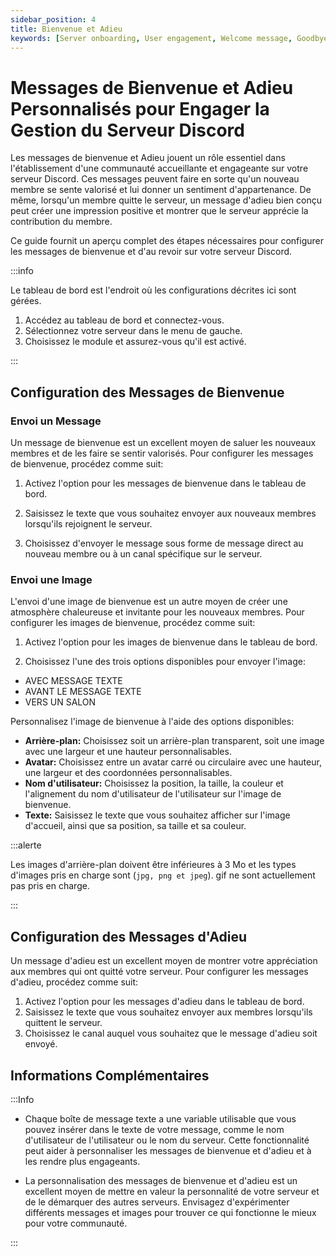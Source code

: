 ```yaml
---
sidebar_position: 4
title: Bienvenue et Adieu
keywords: [Server onboarding, User engagement, Welcome message, Goodbye message, Customization] 
---
```



# Messages de Bienvenue et Adieu Personnalisés pour Engager la Gestion du Serveur Discord

Les messages de bienvenue et Adieu jouent un rôle essentiel dans l'établissement d'une communauté accueillante et engageante sur votre serveur Discord. Ces messages peuvent faire en sorte qu'un nouveau membre se sente valorisé et lui donner un sentiment d'appartenance. De même, lorsqu'un membre quitte le serveur, un message d'adieu bien conçu peut créer une impression positive et montrer que le serveur apprécie la contribution du membre.

Ce guide fournit un aperçu complet des étapes nécessaires pour configurer les messages de bienvenue et d'au revoir sur votre serveur Discord.

:::info

Le tableau de bord est l'endroit où les configurations décrites ici sont gérées.

1. Accédez au tableau de bord et connectez-vous.
2. Sélectionnez votre serveur dans le menu de gauche.
3. Choisissez le module et assurez-vous qu'il est activé.

:::

## Configuration des Messages de Bienvenue

### Envoi un Message

Un message de bienvenue est un excellent moyen de saluer les nouveaux membres et de les faire se sentir valorisés. Pour configurer les messages de bienvenue, procédez comme suit:

1. Activez l'option pour les messages de bienvenue dans le tableau de bord.

2. Saisissez le texte que vous souhaitez envoyer aux nouveaux membres lorsqu'ils rejoignent le serveur.

3. Choisissez d'envoyer le message sous forme de message direct au nouveau membre ou à un canal spécifique sur le serveur.

### Envoi une Image

L'envoi d'une image de bienvenue est un autre moyen de créer une atmosphère chaleureuse et invitante pour les nouveaux membres. Pour configurer les images de bienvenue, procédez comme suit:

1. Activez l'option pour les images de bienvenue dans le tableau de bord.

2. Choisissez l'une des trois options disponibles pour envoyer l'image:

- AVEC MESSAGE TEXTE
- AVANT LE MESSAGE TEXTE
- VERS UN SALON

Personnalisez l'image de bienvenue à l'aide des options disponibles:

- **Arrière-plan:** Choisissez soit un arrière-plan transparent, soit une image avec une largeur et une hauteur personnalisables.
- **Avatar:** Choisissez entre un avatar carré ou circulaire avec une hauteur, une largeur et des coordonnées personnalisables.
- **Nom d'utilisateur:** Choisissez la position, la taille, la couleur et l'alignement du nom d'utilisateur de l'utilisateur sur l'image de bienvenue.
- **Texte:** Saisissez le texte que vous souhaitez afficher sur l'image d'accueil, ainsi que sa position, sa taille et sa couleur.

:::alerte

Les images d'arrière-plan doivent être inférieures à 3 Mo et les types d'images pris en charge sont (`jpg, png et jpeg`). gif ne sont actuellement pas pris en charge.

:::

## Configuration des Messages d'Adieu

Un message d'adieu est un excellent moyen de montrer votre appréciation aux membres qui ont quitté votre serveur. Pour configurer les messages d'adieu, procédez comme suit:

1. Activez l'option pour les messages d'adieu dans le tableau de bord.
2. Saisissez le texte que vous souhaitez envoyer aux membres lorsqu'ils quittent le serveur.
3. Choisissez le canal auquel vous souhaitez que le message d'adieu soit envoyé.

## Informations Complémentaires

:::Info

- Chaque boîte de message texte a une variable utilisable que vous pouvez insérer dans le texte de votre message, comme le nom d'utilisateur de l'utilisateur ou le nom du serveur. Cette fonctionnalité peut aider à personnaliser les messages de bienvenue et d'adieu et à les rendre plus engageants.

- La personnalisation des messages de bienvenue et d'adieu est un excellent moyen de mettre en valeur la personnalité de votre serveur et de le démarquer des autres serveurs. Envisagez d'expérimenter différents messages et images pour trouver ce qui fonctionne le mieux pour votre communauté.

:::
